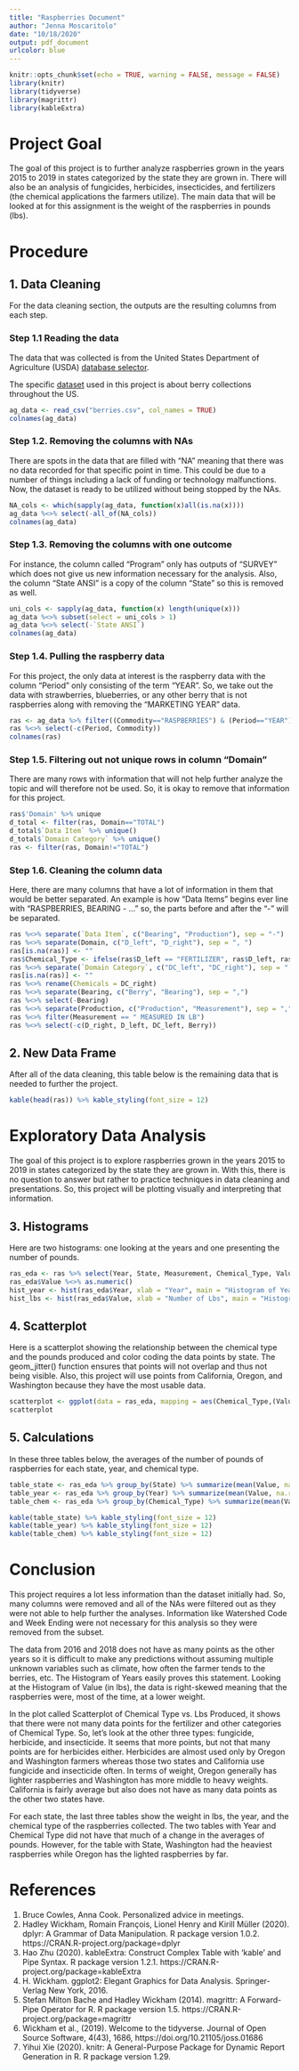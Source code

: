 ---
title: "Raspberries Document"
author: "Jenna Moscaritolo"
date: "10/18/2020"
output: pdf_document
urlcolor: blue
---

```{r setup, include=FALSE, warning=FALSE, message=FALSE}
knitr::opts_chunk$set(echo = TRUE, warning = FALSE, message = FALSE)
library(knitr)
library(tidyverse)
library(magrittr)
library(kableExtra)
```

# Project Goal
The goal of this project is to further analyze raspberries grown in the years 2015 to 2019 in states categorized by the state they are grown in. There will also be an analysis of fungicides, herbicides, insecticides, and fertilizers (the chemical applications the farmers utilize). The main data that will be looked at for this assignment is the weight of the raspberries in pounds (lbs).



# Procedure

## 1. Data Cleaning

For the data cleaning section, the outputs are the resulting columns from each step.


### Step 1.1 Reading the data

The data that was collected is from the United States Department of Agriculture (USDA) [database selector](https://quickstats.nass.usda.gov).

The specific [dataset](https://quickstats.nass.usda.gov/results/D416E96E-3D5C-324C-9334-1D38DF88FFF1) used in this project is about berry collections throughout the US.

```{r, echo=FALSE, warning=FALSE, message=FALSE}
ag_data <- read_csv("berries.csv", col_names = TRUE)
colnames(ag_data)
```

### Step 1.2. Removing the columns with NAs

There are spots in the data that are filled with "NA" meaning that there was no data recorded for that specific point in time. This could be due to a number of things including a lack of funding or technology malfunctions. Now, the dataset is ready to be utilized without being stopped by the NAs.

```{r, echo=FALSE, warning=FALSE, message=FALSE}
NA_cols <- which(sapply(ag_data, function(x)all(is.na(x))))
ag_data %<>% select(-all_of(NA_cols))
colnames(ag_data)
```

### Step 1.3. Removing the columns with one outcome

For instance, the column called "Program" only has outputs of "SURVEY" which does not give us new information necessary for the analysis. Also, the column "State ANSI" is a copy of the column "State" so this is removed as well.

```{r, echo=FALSE, warning=FALSE, message=FALSE}
uni_cols <- sapply(ag_data, function(x) length(unique(x)))
ag_data %<>% subset(select = uni_cols > 1)
ag_data %<>% select(-`State ANSI`) 
colnames(ag_data)
```

### Step 1.4. Pulling the raspberry data

For this project, the only data at interest is the raspberry data with the column "Period" only consisting of the term "YEAR". So, we take out the data with strawberries, blueberries, or any other berry that is not raspberries along with removing the "MARKETING YEAR" data.

```{r, echo=FALSE, warning=FALSE, message=FALSE}
ras <- ag_data %>% filter((Commodity=="RASPBERRIES") & (Period=="YEAR"))
ras %<>% select(-c(Period, Commodity))
colnames(ras)
```

### Step 1.5. Filtering out not unique rows in column "Domain"

There are many rows with information that will not help further analyze the topic and will therefore not be used. So, it is okay to remove that information for this project.

```{r, echo=FALSE, warning=FALSE, message=FALSE}
ras$'Domain' %>% unique
d_total <- filter(ras, Domain=="TOTAL")
d_total$`Data Item` %>% unique()
d_total$`Domain Category` %>% unique()
ras <- filter(ras, Domain!="TOTAL")
```

### Step 1.6. Cleaning the column data

Here, there are many columns that have a lot of information in them that would be better separated. An example is how "Data Items" begins ever line with "RASPBERRIES, BEARING - ..." so, the parts before and after the "-" will be separated.

```{r, echo=FALSE, warning=FALSE, message=FALSE}
ras %<>% separate(`Data Item`, c("Bearing", "Production"), sep = "-")
ras %<>% separate(Domain, c("D_left", "D_right"), sep = ", ")
ras[is.na(ras)] <- ""
ras$Chemical_Type <- ifelse(ras$D_left == "FERTILIZER", ras$D_left, ras$D_right)
ras %<>% separate(`Domain Category`, c("DC_left", "DC_right"), sep = ":")
ras[is.na(ras)] <- ""
ras %<>% rename(Chemicals = DC_right)
ras %<>% separate(Bearing, c("Berry", "Bearing"), sep = ",")
ras %<>% select(-Bearing)
ras %<>% separate(Production, c("Production", "Measurement"), sep = ",")
ras %<>% filter(Measurement == " MEASURED IN LB")
ras %<>% select(-c(D_right, D_left, DC_left, Berry))
```

## 2. New Data Frame

After all of the data cleaning, this table below is the remaining data that is needed to further the project.

```{r, echo=FALSE, warning=FALSE, message=FALSE}
kable(head(ras)) %>% kable_styling(font_size = 12)
```



# Exploratory Data Analysis
The goal of this project is to explore raspberries grown in the years 2015 to 2019 in states categorized by the state they are grown in. With this, there is no question to answer but rather to practice techniques in data cleaning and presentations. So, this project will be plotting visually and interpreting that information.

## 3. Histograms

Here are two histograms: one looking at the years and one presenting the number of pounds.

```{r, echo=FALSE, warning=FALSE, message=FALSE}
ras_eda <- ras %>% select(Year, State, Measurement, Chemical_Type, Value)
ras_eda$Value %<>% as.numeric()
hist_year <- hist(ras_eda$Year, xlab = "Year", main = "Histogram of Years")
hist_lbs <- hist(ras_eda$Value, xlab = "Number of Lbs", main = "Histogram of Value (in lbs)")
```

## 4. Scatterplot

Here is a scatterplot showing the relationship between the chemical type and the pounds produced and color coding the data points by state. The geom_jitter() function ensures that points will not overlap and thus not being visible. Also, this project will use points from California, Oregon, and Washington because they have the most usable data.

```{r, echo=FALSE, warning=FALSE, message=FALSE}
scatterplot <- ggplot(data = ras_eda, mapping = aes(Chemical_Type,(Value))) + geom_jitter(aes(color = State)) + ggtitle("Scatterplot of Chemical Type vs. Lbs Produced") + xlab("Chemical Type") + ylab("Value in Lbs")
scatterplot
```

## 5. Calculations

In these three tables below, the averages of the number of pounds of raspberries for each state, year, and chemical type.

```{r, echo=FALSE, warning=FALSE, message=FALSE}
table_state <- ras_eda %>% group_by(State) %>% summarize(mean(Value, na.rm = TRUE))
table_year <- ras_eda %>% group_by(Year) %>% summarize(mean(Value, na.rm = TRUE))
table_chem <- ras_eda %>% group_by(Chemical_Type) %>% summarize(mean(Value, na.rm = TRUE))

kable(table_state) %>% kable_styling(font_size = 12)
kable(table_year) %>% kable_styling(font_size = 12)
kable(table_chem) %>% kable_styling(font_size = 12)
```



# Conclusion

This project requires a lot less information than the dataset initially had. So, many columns were removed and all of the NAs were filtered out as they were not able to help further the analyses. Information like Watershed Code and Week Ending were not necessary for this analysis so they were removed from the subset.

The data from 2016 and 2018 does not have as many points as the other years so it is difficult to make any predictions without assuming multiple unknown variables such as climate, how often the farmer tends to the berries, etc. The Histogram of Years easily proves this statement. Looking at the Histogram of Value (in lbs), the data is right-skewed meaning that the raspberries were, most of the time, at a lower weight.

In the plot called Scatterplot of Chemical Type vs. Lbs Produced, it shows that there were not many data points for the fertilizer and other categories of Chemical Type. So, let's look at the other three types: fungicide, herbicide, and insecticide. It seems that more points, but not that many points are for herbicides either. Herbicides are almost used only by Oregon and Washington farmers whereas those two states and California use fungicide and insecticide often. In terms of weight, Oregon generally has lighter raspberries and Washington has more middle to heavy weights. California is fairly average but also does not have as many data points as the other two states have.

For each state, the last three tables show the weight in lbs, the year, and the chemical type of the raspberries collected. The two tables with Year and Chemical Type did not have that much of a change in the averages of pounds. However, for the table with State, Washington had the heaviest raspberries while Oregon has the lighted raspberries by far.



# References
1. Bruce Cowles, Anna Cook. Personalized advice in meetings.
2. Hadley Wickham, Romain François, Lionel Henry and Kirill Müller (2020). dplyr: A Grammar of Data Manipulation. R package version 1.0.2. https://CRAN.R-project.org/package=dplyr
3. Hao Zhu (2020). kableExtra: Construct Complex Table with 'kable' and Pipe Syntax. R package version 1.2.1. https://CRAN.R-project.org/package=kableExtra
4. H. Wickham. ggplot2: Elegant Graphics for Data Analysis. Springer-Verlag New York, 2016.
5. Stefan Milton Bache and Hadley Wickham (2014). magrittr: A Forward-Pipe Operator for R. R package version 1.5. https://CRAN.R-project.org/package=magrittr
6. Wickham et al., (2019). Welcome to the tidyverse. Journal of Open Source Software, 4(43), 1686, https://doi.org/10.21105/joss.01686
7. Yihui Xie (2020). knitr: A General-Purpose Package for Dynamic Report Generation in R. R package version 1.29.

